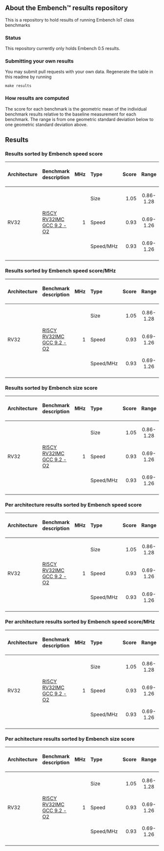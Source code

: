 == About the Embench&#x2122; results repository ==

This is a repository to hold results of running Embench IoT class benchmarks

=== Status ===

This repository currently only holds Embench 0.5 results.

=== Submitting your own results ===

You may submit pull requests with your own data.  Regenerate the table in this
readme by running

 make results

=== How results are computed ===

The score for each benchmark is the geometric mean of the individual benchmark
results relative to the baseline measurement for each benchmark. The range is
from one geometric standard deviation below to one geometric standard
deviation above.

== Results ==

=== Results sorted by Embench speed score ===

{| class="wikitable sortable"
! align="left"  | Architecture
! align="left"  | Benchmark description
! align="right" | MHz
! align="left"  | Type
! align="right" | Score
! align="center" | Range
|- align="left"
|  rowspan="3" | RV32
|  rowspan="3" | [[details/ri5cy-rv32imc-gcc-9.2-o2.mediawiki|RI5CY RV32IMC GCC 9.2 -O2]]
|  align="right" rowspan="3" | 1
|  Size
|  align="right" | 1.05
|  align="center" | 0.86- 1.28
|-
|  Speed
|  align="right" | 0.93
|  align="center" | 0.69- 1.26
|-
|  Speed/MHz
|  align="right" | 0.93
|  align="center" | 0.69- 1.26
|-
|}

=== Results sorted by Embench speed score/MHz ===

{| class="wikitable sortable"
! align="left"  | Architecture
! align="left"  | Benchmark description
! align="right" | MHz
! align="left"  | Type
! align="right" | Score
! align="center" | Range
|- align="left"
|  rowspan="3" | RV32
|  rowspan="3" | [[details/ri5cy-rv32imc-gcc-9.2-o2.mediawiki|RI5CY RV32IMC GCC 9.2 -O2]]
|  align="right" rowspan="3" | 1
|  Size
|  align="right" | 1.05
|  align="center" | 0.86- 1.28
|-
|  Speed
|  align="right" | 0.93
|  align="center" | 0.69- 1.26
|-
|  Speed/MHz
|  align="right" | 0.93
|  align="center" | 0.69- 1.26
|-
|}

=== Results sorted by Embench size score ===

{| class="wikitable sortable"
! align="left"  | Architecture
! align="left"  | Benchmark description
! align="right" | MHz
! align="left"  | Type
! align="right" | Score
! align="center" | Range
|- align="left"
|  rowspan="3" | RV32
|  rowspan="3" | [[details/ri5cy-rv32imc-gcc-9.2-o2.mediawiki|RI5CY RV32IMC GCC 9.2 -O2]]
|  align="right" rowspan="3" | 1
|  Size
|  align="right" | 1.05
|  align="center" | 0.86- 1.28
|-
|  Speed
|  align="right" | 0.93
|  align="center" | 0.69- 1.26
|-
|  Speed/MHz
|  align="right" | 0.93
|  align="center" | 0.69- 1.26
|-
|}

=== Per architecture results sorted by Embench speed score ===

{| class="wikitable sortable"
! align="left"  | Architecture
! align="left"  | Benchmark description
! align="right" | MHz
! align="left"  | Type
! align="right" | Score
! align="center" | Range
|- align="left"
|  rowspan="3" | RV32
|  rowspan="3" | [[details/ri5cy-rv32imc-gcc-9.2-o2.mediawiki|RI5CY RV32IMC GCC 9.2 -O2]]
|  align="right" rowspan="3" | 1
|  Size
|  align="right" | 1.05
|  align="center" | 0.86- 1.28
|-
|  Speed
|  align="right" | 0.93
|  align="center" | 0.69- 1.26
|-
|  Speed/MHz
|  align="right" | 0.93
|  align="center" | 0.69- 1.26
|-
|}

=== Per architecture results sorted by Embench speed score/MHz ===

{| class="wikitable sortable"
! align="left"  | Architecture
! align="left"  | Benchmark description
! align="right" | MHz
! align="left"  | Type
! align="right" | Score
! align="center" | Range
|- align="left"
|  rowspan="3" | RV32
|  rowspan="3" | [[details/ri5cy-rv32imc-gcc-9.2-o2.mediawiki|RI5CY RV32IMC GCC 9.2 -O2]]
|  align="right" rowspan="3" | 1
|  Size
|  align="right" | 1.05
|  align="center" | 0.86- 1.28
|-
|  Speed
|  align="right" | 0.93
|  align="center" | 0.69- 1.26
|-
|  Speed/MHz
|  align="right" | 0.93
|  align="center" | 0.69- 1.26
|-
|}

=== Per achitecture results sorted by Embench size score ===

{| class="wikitable sortable"
! align="left"  | Architecture
! align="left"  | Benchmark description
! align="right" | MHz
! align="left"  | Type
! align="right" | Score
! align="center" | Range
|- align="left"
|  rowspan="3" | RV32
|  rowspan="3" | [[details/ri5cy-rv32imc-gcc-9.2-o2.mediawiki|RI5CY RV32IMC GCC 9.2 -O2]]
|  align="right" rowspan="3" | 1
|  Size
|  align="right" | 1.05
|  align="center" | 0.86- 1.28
|-
|  Speed
|  align="right" | 0.93
|  align="center" | 0.69- 1.26
|-
|  Speed/MHz
|  align="right" | 0.93
|  align="center" | 0.69- 1.26
|-
|}
